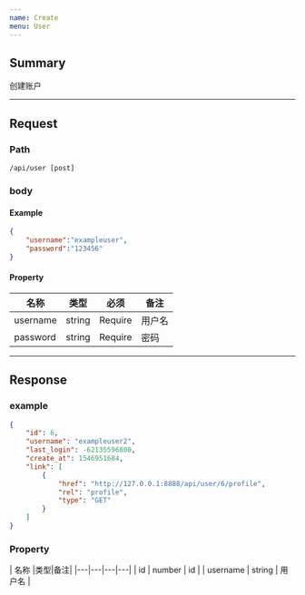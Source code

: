 ```yaml
---
name: Create
menu: User
---
```

## Summary
创建账户

---

## Request
### Path
`/api/user [post]`


### body
#### Example
```json
{
	"username":"exampleuser",
	"password":"123456"
}
```

#### Property
| 名称 |类型|必须|备注|
|---|---|---|---|
| username | string |Require|  用户名 |
| password | string |Require| 密码 |

---

## Response

### example
```json
{
    "id": 6,
    "username": "exampleuser2",
    "last_login": -62135596800,
    "create_at": 1546951684,
    "link": [
        {
            "href": "http://127.0.0.1:8888/api/user/6/profile",
            "rel": "profile",
            "type": "GET"
        }
    ]
}
```

### Property
| 名称 |类型|备注|
|---|---|---|---|
| id | number |  id |
| username | string |  用户名 |

